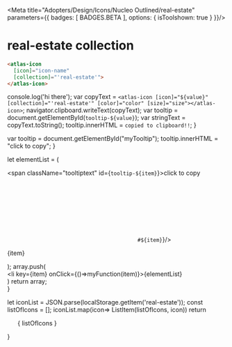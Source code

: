 
<Meta title="Adopters/Design/Icons/Nucleo Outlined/real-estate" parameters={{ badges: [ BADGES.BETA ], options: { isToolshown: true } }}/>

# real-estate collection

```html
<atlas-icon 
  [icon]="icon-name"  
  [collection]="'real-estate'">
</atlas-icon>

```

<style>
{`
/* NOTE: This css is generated by Nucleo */
ul {
  display: flex;
  flex-wrap: wrap;
  justify-content: center;
  padding-left: 0;
}

ul li {
  border-radius: .4em;
  transition: background-color .2s;
  user-select: none;
  overflow: hidden;
  text-align: center;
  padding: 2em 1em 1em;
}

ul li:hover {
  background: hsla(0, 0%, 0%, 0.05);
  cursor: pointer;
}

ul p {
  display: block;
  font-size: 0.75rem;
  color: hsla(0, 0%, 0%, 0.5);
  user-select: text;
  cursor: pointer;
  max-width: 6rem;
  padding: 8px 0 4px;
}

ul p::selection {
  background: hsl(230, 93%, 66%);
  color: #fff;
}

ul p::-moz-selection {
  background: hsl(230, 93%, 66%);
  color: #fff;
}

.svg-wrapper {
  font-size: 32px;
}

.svg-wrapper svg {
  display: block;
  margin: 0 auto 10px;
}

/* --------------------------------

Icons

-------------------------------- */

:root {
  --icon-color-primary: inherit;
  --icon-color-secondary: currentColor;
}

.icon {
  display: inline-block;
  color: var(--icon-color-primary); /* icon primary color */
  height: 1em;
  width: 1em;
  line-height: 1;
  flex-shrink: 0;
  max-width: initial;
}

.icon use {
  /* icon secondary color */
  fill: var(--icon-color-secondary);
  stroke: var(--icon-color-secondary);
}

.css-122ju8q {
    padding: 0;
}

.icon-name {
    font-size: 12px;
}

/* --------------------------------

Caps/Corners

-------------------------------- */

.icon use {
  --icon-stroke-linecap-butt: butt;
  stroke-miterlimit: 10;
  stroke-linecap: square;
  stroke-linejoin: miter;
}

.stroke-round use {
  --icon-stroke-linecap-butt: round;
  stroke-linecap: round;
  stroke-linejoin: round;
}

/* --------------------------------

Tooltip

-------------------------------- */

.tooltip {
  position: relative;
  display: inline-block;
}

.tooltip .tooltiptext {
  visibility: hidden;
  width: 100%;
  background-color: #f6f9fc;
  color: #242323;
  text-align: center;
  padding: 3px;
  position: absolute;
  z-index: 1;
  bottom: 84%;
  left: 50%;
  margin-left: -75px;
  opacity: 0;
  transition: opacity 0.3s;
  font-size: 11px;
  justify-content: center;
  display: flex;
  align-items: center;
}

.tooltip:hover .tooltiptext {
  visibility: visible;
  opacity: 1;
}
    
    `}
</style>


  console.log('hi there');
  var copyText = `<atlas-icon [icon]="${value}" [collection]="'real-estate'" [color]="color" [size]="size"></atlas-icon>`;
  navigator.clipboard.writeText(copyText);
  var tooltip = document.getElementById(`tooltip-${value}`);
  var stringText = copyText.toString();
  tooltip.innerHTML = `copied to clipboard!!`;
}

  var tooltip = document.getElementById("myTooltip");
  tooltip.innerHTML = "click to copy";
}

  let elementList = (
      <div>
          <span className="tooltiptext" id={`tooltip-${item}`}>click to copy</span>
          <div className="svg-wrapper">
          <svg className="icon">
            <use href={`#${item}`}/>
          </svg>
          </div>
          <p  data-folder="">
          {item}
          </p> 
      </div>
  );
  array.push( <div className="tooltip" key={item}><li key={item} onClick={()=>myFunction(item)}>{elementList}</li></div>)
  return array;   
}

  let iconList = JSON.parse(localStorage.getItem('real-estate'));
  const listOfIcons = [];
  iconList.map(icon=> ListItem(listOfIcons, icon))
  return <ul>{ listOfIcons }</ul>
}

<Base/>
<svg xmlns="http://www.w3.org/2000/svg">
  <defs>
    <symbol id="apartment" viewBox="0 0 24 24">
      <path fill="currentColor" d="M9.75 9.75a.75.75 0 0 0-1.5 0v.75a.75.75 0 0 0 1.5 0v-.75ZM12 9a.75.75 0 0 1 .75.75v.75a.75.75 0 0 1-1.5 0v-.75A.75.75 0 0 1 12 9Zm3.75.75a.75.75 0 0 0-1.5 0v.75a.75.75 0 0 0 1.5 0v-.75Zm-6.75 3a.75.75 0 0 1 .75.75v.75a.75.75 0 0 1-1.5 0v-.75a.75.75 0 0 1 .75-.75Zm3.75.75a.75.75 0 0 0-1.5 0v.75a.75.75 0 0 0 1.5 0v-.75Zm2.25-.75a.75.75 0 0 1 .75.75v.75a.75.75 0 0 1-1.5 0v-.75a.75.75 0 0 1 .75-.75Z"/>
      <path fill="currentColor" fill-rule="evenodd" d="M12.263 3.798a.75.75 0 0 0-.526 0l-6 2.25a.75.75 0 0 0-.487.702v13.5c0 .414.336.75.75.75h12a.75.75 0 0 0 .75-.75V6.75a.75.75 0 0 0-.487-.702l-6-2.25ZM6.75 19.5V7.27L12 5.3l5.25 1.969V19.5H13.5v-3h-3v3H6.75Z"/>
    </symbol>
    <symbol id="business-agent" viewBox="0 0 24 24">
      <path fill="currentColor" fill-rule="evenodd" d="M6.75 8.25a5.337 5.337 0 0 1 .004-.206 5.25 5.25 0 0 1 10.496.206c0 2.093-.604 3.848-1.62 5.044l3.527 2.125.001.001a2.25 2.25 0 0 1 1.092 1.929v2.901a.75.75 0 0 1-.75.75h-15a.75.75 0 0 1-.75-.75v-2.901c0-.79.415-1.522 1.091-1.929l3.53-2.126C7.353 12.098 6.75 10.344 6.75 8.25ZM12 4.5a3.75 3.75 0 0 0-3.68 3.02c.223.038.445.06.669.06a4.484 4.484 0 0 0 3.214-1.355.75.75 0 0 1 1.072 0 4.508 4.508 0 0 0 2.4 1.28A3.75 3.75 0 0 0 12 4.5Zm-2.435 9.825-3.95 2.38a.753.753 0 0 0-.365.644V19.5h3.992l1.312-3.279a.75.75 0 0 1 .696-.471h1.5a.75.75 0 0 1 .696.471l1.312 3.279h3.992v-2.151a.75.75 0 0 0-.364-.643h-.001l-3.95-2.381A4.614 4.614 0 0 1 12 15c-.897 0-1.72-.238-2.435-.675Zm3.577 5.175-.9-2.25h-.484l-.9 2.25h2.284ZM8.99 9.08c-.242 0-.478-.018-.707-.048.252 2.987 1.95 4.468 3.718 4.468s3.467-1.482 3.718-4.471A6.003 6.003 0 0 1 12.74 7.76a5.97 5.97 0 0 1-3.75 1.32Z"/>
    </symbol>
    <symbol id="construction-sign" viewBox="0 0 24 24">
      <path fill="currentColor" fill-rule="evenodd" d="M7.5 4.5a.75.75 0 0 0-1.5 0v.75H3.75A.75.75 0 0 0 3 6v6.75c0 .414.336.75.75.75h16.5a.75.75 0 0 0 .75-.75V6a.75.75 0 0 0-.75-.75H18V4.5a.75.75 0 0 0-1.5 0v.75h-9V4.5ZM5.69 6.75H4.5v1.19L8.56 12h2.38L5.69 6.75ZM13.06 12 7.81 6.75h3.13L16.19 12h-3.13Zm5.25 0h1.19v-1.19l-4.06-4.06h-2.38L18.31 12Zm-.75-5.25 1.94 1.94V6.75h-1.94ZM6.44 12 4.5 10.06V12h1.94Z"/>
      <path fill="currentColor" d="M6.75 14.25a.75.75 0 0 1 .75.75v3.75H9a.75.75 0 0 1 0 1.5H4.5a.75.75 0 0 1 0-1.5H6V15a.75.75 0 0 1 .75-.75Zm10.5 0A.75.75 0 0 1 18 15v3.75h1.5a.75.75 0 0 1 0 1.5H15a.75.75 0 0 1 0-1.5h1.5V15a.75.75 0 0 1 .75-.75Z"/>
    </symbol>
    <symbol id="crane" viewBox="0 0 24 24">
      <path fill="currentColor" fill-rule="evenodd" d="M6.75 3a.75.75 0 0 0-.75.75v1.664l-2.432.608A.75.75 0 0 0 3 6.75V9c0 .414.336.75.75.75H6v9.75H4.5a.75.75 0 0 0 0 1.5H12a.75.75 0 0 0 0-1.5h-1.5V9.75h9.75A.75.75 0 0 0 21 9V6.75a.75.75 0 0 0-.697-.748l-9.803-.7V3.75A.75.75 0 0 0 9.75 3h-3ZM6 8.25H4.5v-.914L6 6.96v1.29Zm1.5-2.233V19.5H9v-15H7.5v1.517Zm12 2.233h-9V6.805l9 .643v.802Z"/>
      <path fill="currentColor" fill-rule="evenodd" d="M18 10.5a.75.75 0 0 1 .75.75v3h1.5A.75.75 0 0 1 21 15v3a.75.75 0 0 1-.75.75h-4.5A.75.75 0 0 1 15 18v-3a.75.75 0 0 1 .75-.75h1.5v-3a.75.75 0 0 1 .75-.75Zm-1.5 5.25v1.5h3v-1.5h-3Z"/>
    </symbol>
    <symbol id="delivery" viewBox="0 0 24 24">
      <path fill="currentColor" fill-rule="evenodd" d="M3.75 3.75A.75.75 0 0 0 3 4.5v12c0 .414.336.75.75.75h6a.75.75 0 0 0 .75-.75V8.25h5.414l.608 2.432a.75.75 0 0 0 .393.489l2.585 1.293v3.286h-2.651a2.999 2.999 0 0 0-5.599 1.5 3 3 0 1 0 6 0h3a.75.75 0 0 0 .75-.75V12a.75.75 0 0 0-.415-.67l-2.691-1.347-.666-2.665a.75.75 0 0 0-.728-.568h-6V4.5a.75.75 0 0 0-.75-.75h-6Zm10.5 12a1.5 1.5 0 1 1 0 3.001 1.5 1.5 0 0 1 0-3.001ZM9 5.25H4.5v10.5H9V5.25Z"/>
      <path fill="currentColor" d="M14.25 9.75a.75.75 0 0 0-1.5 0v1.5c0 .414.336.75.75.75H15a.75.75 0 0 0 0-1.5h-.75v-.75Z"/>
    </symbol>
    <symbol id="key" viewBox="0 0 24 24">
      <path fill="currentColor" fill-rule="evenodd" d="M9 12.75a2.25 2.25 0 1 0 0 4.5 2.25 2.25 0 0 0 0-4.5ZM8.25 15a.75.75 0 1 1 1.5 0 .75.75 0 0 1-1.5 0Z"/>
      <path fill="currentColor" fill-rule="evenodd" d="M16.5 3a.75.75 0 0 0-.53.22l-5.884 5.883A5.837 5.837 0 0 0 9 9a6 6 0 1 0 6 6c0-.59-.088-1.157-.247-1.693l1.527-1.527a.75.75 0 0 0 .22-.53v-1.5H18a.75.75 0 0 0 .53-.22l2.25-2.25a.75.75 0 0 0 .22-.53v-3a.75.75 0 0 0-.75-.75H16.5Zm-5.645 7.456L16.81 4.5h2.69v1.94l-1.81 1.81h-1.94A.75.75 0 0 0 15 9v1.94l-1.637 1.637a.75.75 0 0 0-.17.8c.197.508.307 1.053.307 1.623A4.5 4.5 0 1 1 9 10.5c.387 0 .766.055 1.134.151a.75.75 0 0 0 .72-.195Z"/>
    </symbol>
    <symbol id="mortgage" viewBox="0 0 24 24">
      <path fill="currentColor" fill-rule="evenodd" d="M14.614 3.857a.75.75 0 0 1 .772 0l3.75 2.25a.75.75 0 0 1 .364.643v4.5a.75.75 0 0 1-.75.75h-7.5a.75.75 0 0 1-.75-.75v-4.5a.75.75 0 0 1 .364-.643l3.75-2.25ZM15.75 10.5V9a.75.75 0 0 0-1.5 0v1.5H12V7.175l3-1.8 3 1.8V10.5h-2.25Z"/>
      <path fill="currentColor" d="M3 12a.75.75 0 0 1 .75-.75h.75a7.59 7.59 0 0 1 2.102.345c.673.21 1.447.563 2.002 1.155H10.5a3.75 3.75 0 0 1 3.75 3.75.75.75 0 0 1-.75.75H9a.75.75 0 0 1 0-1.5h3.621a2.25 2.25 0 0 0-2.121-1.5H8.25a.75.75 0 0 1-.614-.32c-.268-.382-.806-.692-1.482-.903A6.118 6.118 0 0 0 4.5 12.75v4.036l4.51 2.255a2.25 2.25 0 0 0 1.668.139l7.868-2.421a1.5 1.5 0 0 0-1.418-1.009H15.75a.75.75 0 0 1 0-1.5h1.378a3 3 0 0 1 2.846 2.051l.238.712a.75.75 0 0 1-.491.954l-8.601 2.647a3.75 3.75 0 0 1-2.78-.231l-4.925-2.462A.75.75 0 0 1 3 17.25V12Z"/>
    </symbol>
    <symbol id="new-construction" viewBox="0 0 24 24">
      <path fill="currentColor" d="M9 15a.75.75 0 0 1 .75-.75h1.5a.75.75 0 0 1 0 1.5h-1.5A.75.75 0 0 1 9 15Zm.75 1.5a.75.75 0 0 0 0 1.5h1.5a.75.75 0 0 0 0-1.5h-1.5ZM9 12.75a.75.75 0 0 1 .75-.75h1.5a.75.75 0 0 1 0 1.5h-1.5a.75.75 0 0 1-.75-.75Z"/>
      <path fill="currentColor" fill-rule="evenodd" d="M12.966 3.782A.75.75 0 0 0 12 4.5v3a.75.75 0 0 0 1.5 0V5.508l6 1.8V19.5H15V9.75a.75.75 0 0 0-.75-.75h-7.5a.75.75 0 0 0-.75.75V12H3.75a.75.75 0 0 0-.75.75v7.5c0 .414.336.75.75.75h16.5a.75.75 0 0 0 .75-.75V6.75a.75.75 0 0 0-.535-.718l-7.5-2.25ZM7.5 10.5h6v9h-6v-9Zm-1.5 3v6H4.5v-6H6Z"/>
      <path fill="currentColor" d="M18 9.75a.75.75 0 0 0-1.5 0v7.5a.75.75 0 0 0 1.5 0v-7.5Z"/>
    </symbol>
    <symbol id="park" viewBox="0 0 24 24">
      <path fill="currentColor" fill-rule="evenodd" d="M17.25 3c-.91 0-1.677.494-2.191 1.179-.513.684-.809 1.595-.809 2.57-.002.503.08 1.003.244 1.477a4.882 4.882 0 0 0-.994 3.03c.002 2.046 1.196 3.982 3 4.408v4.586a.75.75 0 0 0 1.5 0v-4.586c1.804-.426 2.997-2.362 3-4.408a4.882 4.882 0 0 0-.994-3.03 4.48 4.48 0 0 0 .244-1.478c0-.974-.296-1.885-.809-2.57C18.927 3.495 18.161 3 17.25 3ZM18 14.07c.815-.396 1.5-1.417 1.5-2.82v-.013a3.382 3.382 0 0 0-.907-2.363.75.75 0 0 1-.129-.832 2.99 2.99 0 0 0 .286-1.288V6.75c0-.682-.208-1.27-.509-1.671-.3-.401-.659-.579-.991-.579-.332 0-.69.178-.991.579-.3.4-.509.99-.509 1.671v.004c-.002.445.095.885.286 1.288a.75.75 0 0 1-.13.832A3.382 3.382 0 0 0 15 11.237v.013c0 1.403.685 2.424 1.5 2.82v-2.82a.75.75 0 0 1 1.5 0v2.82Z"/>
      <path fill="currentColor" d="M3.75 17.25a.75.75 0 0 0 0 1.5h.75v1.5a.75.75 0 0 0 1.5 0v-1.5h5.25v1.5a.75.75 0 0 0 1.5 0v-1.5h.75a.75.75 0 0 0 0-1.5H3.75Z"/>
      <path fill="currentColor" fill-rule="evenodd" d="M4.5 12a.75.75 0 0 1 .75-.75H12a.75.75 0 0 1 .75.75v3a.75.75 0 0 1-.75.75H5.25A.75.75 0 0 1 4.5 15v-3Zm1.5.75v1.5h5.25v-1.5H6Z"/>
    </symbol>
  </defs>
</svg>

























